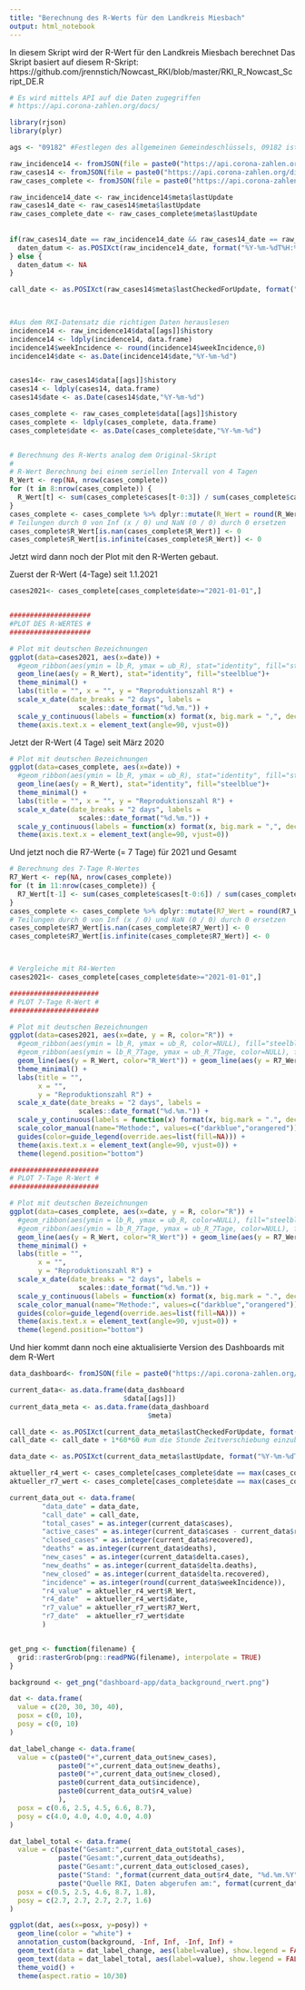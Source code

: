 ```yaml
---
title: "Berechnung des R-Werts für den Landkreis Miesbach"
output: html_notebook
---
```


In diesem Skript wird der R-Wert für den Landkreis Miesbach berechnet
Das Skript basiert auf diesem R-Skript: https://github.com/jrennstich/Nowcast_RKI/blob/master/RKI_R_Nowcast_Script_DE.R


```r
# Es wird mittels API auf die Daten zugegriffen
# https://api.corona-zahlen.org/docs/

library(rjson)
library(plyr)

ags <- "09182" #Festlegen des allgemeinen Gemeindeschlüssels, 09182 ist Miesbach

raw_incidence14 <- fromJSON(file = paste0("https://api.corona-zahlen.org/districts/", ags, "/history/incidence/14"), method='C')
raw_cases14 <- fromJSON(file = paste0("https://api.corona-zahlen.org/districts/", ags, "/history/cases/14"), method='C')
raw_cases_complete <- fromJSON(file = paste0("https://api.corona-zahlen.org/districts/", ags, "/history/cases"), method='C')

raw_incidence14_date <- raw_incidence14$meta$lastUpdate
raw_cases14_date <- raw_cases14$meta$lastUpdate
raw_cases_complete_date <- raw_cases_complete$meta$lastUpdate
  
  
if(raw_cases14_date == raw_incidence14_date && raw_cases14_date == raw_cases_complete_date){
  daten_datum <- as.POSIXct(raw_incidence14_date, format("%Y-%m-%dT%H:%M:%S"), tz ="UTC")
} else {
  daten_datum <- NA
}

call_date <- as.POSIXct(raw_cases14$meta$lastCheckedForUpdate, format("%Y-%m-%dT%H:%M:%S"), tz ="UTC")
  


#Aus dem RKI-Datensatz die richtigen Daten herauslesen
incidence14 <- raw_incidence14$data[[ags]]$history
incidence14 <- ldply(incidence14, data.frame)
incidence14$weekIncidence <- round(incidence14$weekIncidence,0)
incidence14$date <- as.Date(incidence14$date,"%Y-%m-%d")


cases14<- raw_cases14$data[[ags]]$history
cases14 <- ldply(cases14, data.frame)
cases14$date <- as.Date(cases14$date,"%Y-%m-%d")

cases_complete <- raw_cases_complete$data[[ags]]$history
cases_complete <- ldply(cases_complete, data.frame)
cases_complete$date <- as.Date(cases_complete$date,"%Y-%m-%d")


# Berechnung des R-Werts analog dem Original-Skript
#
# R-Wert Berechnung bei einem seriellen Intervall von 4 Tagen 
R_Wert <- rep(NA, nrow(cases_complete)) 
for (t in 8:nrow(cases_complete)) { 
  R_Wert[t] <- sum(cases_complete$cases[t-0:3]) / sum(cases_complete$cases[t-4:7])
} 
cases_complete <- cases_complete %>% dplyr::mutate(R_Wert = round(R_Wert, digits = 2))
# Teilungen durch 0 von Inf (x / 0) und NaN (0 / 0) durch 0 ersetzen
cases_complete$R_Wert[is.nan(cases_complete$R_Wert)] <- 0
cases_complete$R_Wert[is.infinite(cases_complete$R_Wert)] <- 0

```

Jetzt wird dann noch der Plot mit den R-Werten gebaut.

Zuerst der R-Wert (4-Tage) seit 1.1.2021

```r
cases2021<- cases_complete[cases_complete$date>="2021-01-01",]


####################
#PLOT DES R-WERTES #
####################

# Plot mit deutschen Bezeichnungen
ggplot(data=cases2021, aes(x=date)) +
  #geom_ribbon(aes(ymin = lb_R, ymax = ub_R), stat="identity", fill="steelblue")+
  geom_line(aes(y = R_Wert), stat="identity", fill="steelblue")+
  theme_minimal() + 
  labs(title = "", x = "", y = "Reproduktionszahl R") + 
  scale_x_date(date_breaks = "2 days", labels = 
                 scales::date_format("%d.%m.")) + 
  scale_y_continuous(labels = function(x) format(x, big.mark = ",", decimal.mark = ".", scientific = FALSE)) + 
  theme(axis.text.x = element_text(angle=90, vjust=0))
```

Jetzt der R-Wert (4 Tage) seit März 2020

```r
# Plot mit deutschen Bezeichnungen
ggplot(data=cases_complete, aes(x=date)) +
  #geom_ribbon(aes(ymin = lb_R, ymax = ub_R), stat="identity", fill="steelblue")+
  geom_line(aes(y = R_Wert), stat="identity", fill="steelblue")+
  theme_minimal() + 
  labs(title = "", x = "", y = "Reproduktionszahl R") + 
  scale_x_date(date_breaks = "2 days", labels = 
                 scales::date_format("%d.%m.")) + 
  scale_y_continuous(labels = function(x) format(x, big.mark = ",", decimal.mark = ".", scientific = FALSE)) + 
  theme(axis.text.x = element_text(angle=90, vjust=0))
```
Und jetzt noch die R7-Werte (= 7 Tage) für 2021 und Gesamt

```r

# Berechnung des 7-Tage R-Wertes
R7_Wert <- rep(NA, nrow(cases_complete)) 
for (t in 11:nrow(cases_complete)) { 
  R7_Wert[t-1] <- sum(cases_complete$cases[t-0:6]) / sum(cases_complete$cases[t-4:10]) 
}
cases_complete <- cases_complete %>% dplyr::mutate(R7_Wert = round(R7_Wert, digits = 2)) 
# Teilungen durch 0 von Inf (x / 0) und NaN (0 / 0) durch 0 ersetzen
cases_complete$R7_Wert[is.nan(cases_complete$R7_Wert)] <- 0
cases_complete$R7_Wert[is.infinite(cases_complete$R7_Wert)] <- 0



# Vergleiche mit R4-Werten 
cases2021<- cases_complete[cases_complete$date>="2021-01-01",]

######################
# PLOT 7-Tage R-Wert #
######################

# Plot mit deutschen Bezeichnungen
ggplot(data=cases2021, aes(x=date, y = R, color="R")) + 
  #geom_ribbon(aes(ymin = lb_R, ymax = ub_R, color=NULL), fill="steelblue") + 
  #geom_ribbon(aes(ymin = lb_R_7Tage, ymax = ub_R_7Tage, color=NULL), fill="orange") + 
  geom_line(aes(y = R_Wert, color="R_Wert")) + geom_line(aes(y = R7_Wert, color="R7_Wert"), size = 1) +
  theme_minimal() + 
  labs(title = "", 
       x = "", 
       y = "Reproduktionszahl R") + 
  scale_x_date(date_breaks = "2 days", labels = 
                 scales::date_format("%d.%m.")) + 
  scale_y_continuous(labels = function(x) format(x, big.mark = ".", decimal.mark = ",", scientific = FALSE)) + 
  scale_color_manual(name="Methode:", values=c("darkblue","orangered")) +
  guides(color=guide_legend(override.aes=list(fill=NA))) + 
  theme(axis.text.x = element_text(angle=90, vjust=0)) + 
  theme(legend.position="bottom")

```
```r

######################
# PLOT 7-Tage R-Wert #
######################

# Plot mit deutschen Bezeichnungen
ggplot(data=cases_complete, aes(x=date, y = R, color="R")) + 
  #geom_ribbon(aes(ymin = lb_R, ymax = ub_R, color=NULL), fill="steelblue") + 
  #geom_ribbon(aes(ymin = lb_R_7Tage, ymax = ub_R_7Tage, color=NULL), fill="orange") + 
  geom_line(aes(y = R_Wert, color="R_Wert")) + geom_line(aes(y = R7_Wert, color="R7_Wert"), size = 1) +
  theme_minimal() + 
  labs(title = "", 
       x = "", 
       y = "Reproduktionszahl R") + 
  scale_x_date(date_breaks = "2 days", labels = 
                 scales::date_format("%d.%m.")) + 
  scale_y_continuous(labels = function(x) format(x, big.mark = ".", decimal.mark = ",", scientific = FALSE)) + 
  scale_color_manual(name="Methode:", values=c("darkblue","orangered")) +
  guides(color=guide_legend(override.aes=list(fill=NA))) + 
  theme(axis.text.x = element_text(angle=90, vjust=0)) + 
  theme(legend.position="bottom")

```




Und hier kommt dann noch eine aktualisierte Version des Dashboards mit dem R-Wert

```r
data_dashboard<- fromJSON(file = paste0("https://api.corona-zahlen.org/districts/", ags))

current_data<- as.data.frame(data_dashboard
                            $data[[ags]])
current_data_meta <- as.data.frame(data_dashboard
                                  $meta)

call_date <- as.POSIXct(current_data_meta$lastCheckedForUpdate, format("%Y-%m-%dT%H:%M:%S"), tz ="UTC")
call_date <- call_date + 1*60*60 #um die Stunde Zeitverschiebung einzubeziehen

data_date <- as.POSIXct(current_data_meta$lastUpdate, format("%Y-%m-%dT%H:%M:%S"), tz ="UTC")

aktueller_r4_wert <- cases_complete[cases_complete$date == max(cases_complete$date),c('date','R_Wert')]
aktueller_r7_wert <- cases_complete[cases_complete$date == max(cases_complete$date)-1,c('date','R7_Wert')]

current_data_out <- data.frame(
		"data_date" = data_date,
		"call_date" = call_date,
		"total_cases" = as.integer(current_data$cases),
		"active_cases" = as.integer(current_data$cases - current_data$recovered - current_data$deaths),
		"closed_cases" = as.integer(current_data$recovered),
		"deaths" = as.integer(current_data$deaths),
		"new_cases" = as.integer(current_data$delta.cases),
		"new_deaths" = as.integer(current_data$delta.deaths),
		"new_closed" = as.integer(current_data$delta.recovered),
		"incidence" = as.integer(round(current_data$weekIncidence)),
		"r4_value" = aktueller_r4_wert$R_Wert,
		"r4_date"  = aktueller_r4_wert$date,
		"r7_value" = aktueller_r7_wert$R7_Wert,
		"r7_date"  = aktueller_r7_wert$date
		)


get_png <- function(filename) {
  grid::rasterGrob(png::readPNG(filename), interpolate = TRUE)
}

background <- get_png("dashboard-app/data_background_rwert.png")

dat <- data.frame(
  value = c(20, 30, 30, 40),
  posx = c(0, 10),
  posy = c(0, 10)
)

dat_label_change <- data.frame(
  value = c(paste0("+",current_data_out$new_cases), 
            paste0("+",current_data_out$new_deaths), 
            paste0("+",current_data_out$new_closed), 
            paste0(current_data_out$incidence),
            paste0(current_data_out$r4_value)
            ),
  posx = c(0.6, 2.5, 4.5, 6.6, 8.7),
  posy = c(4.0, 4.0, 4.0, 4.0, 4.0)
)

dat_label_total <- data.frame(
  value = c(paste("Gesamt:",current_data_out$total_cases),
            paste("Gesamt:",current_data_out$deaths),
            paste("Gesamt:",current_data_out$closed_cases),
            paste("Stand: ",format(current_data_out$r4_date, "%d.%m.%Y")),
            paste("Quelle RKI, Daten abgerufen am:", format(current_data_out$call_date, "%d.%m.%Y um %H:%M Uhr"))),
  posx = c(0.5, 2.5, 4.6, 8.7, 1.8),
  posy = c(2.7, 2.7, 2.7, 2.7, 1.6)
)

ggplot(dat, aes(x=posx, y=posy)) +
  geom_line(color = "white") +
  annotation_custom(background, -Inf, Inf, -Inf, Inf) +
  geom_text(data = dat_label_change, aes(label=value), show.legend = FALSE, size=6) +
  geom_text(data = dat_label_total, aes(label=value), show.legend = FALSE, size=3) +
  theme_void() +
  theme(aspect.ratio = 10/30)


```

